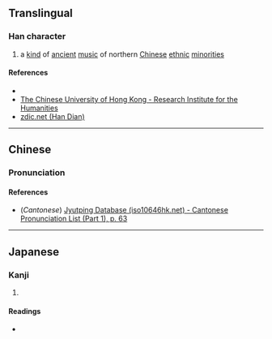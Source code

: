 {{character info/new}}
==Translingual==

===Han character===
{{Han char|rn=9|rad=人|as=04|sn=6|four=28227|canj=OOIN|ids=⿰亻今}}

# a [[kind]] of [[ancient]] [[music]] of northern [[Chinese]] [[ethnic]] [[minorities]]

====References====
* {{Han ref|kx=0094.090|dkj=00401|dj=0200.010|hdz=10124.110|uh=4EF1|ud=20209|bh=C9B0|bd=51632}}
* [http://humanum.arts.cuhk.edu.hk/Lexis/lexi-can/search.php?q=%C9%B0 The Chinese University of Hong Kong - Research Institute for the Humanities]
* [http://www.zdic.net/z/15/js/4EF1.htm zdic.net (Han Dian)]

----

==Chinese==
{{zh-forms}}

===Pronunciation===
{{zh-pron
|m=qián
|c=kim4
|mc=
|oc=
|ma=
|cat=n
}}

====References====
* (''Cantonese'') [http://www.iso10646hk.net/jp/document/download.jsp Jyutping Database (iso10646hk.net) - Cantonese Pronunciation List (Part 1), p. 63]

----

==Japanese==

===Kanji===
{{ja-kanji|grade=|rs=人04}}

# {{defn|lang=ja|sort=人04}}

====Readings====
* {{ja-readings|on=[[けん]] (ken), [[げん]] (gen), [[きょう]] (kyō), [[きん]] (kin), [[ごん]] (gon)|kun=[[ほこる]] (hokoru), [[つつしむ]] (tsutsushimu)}}